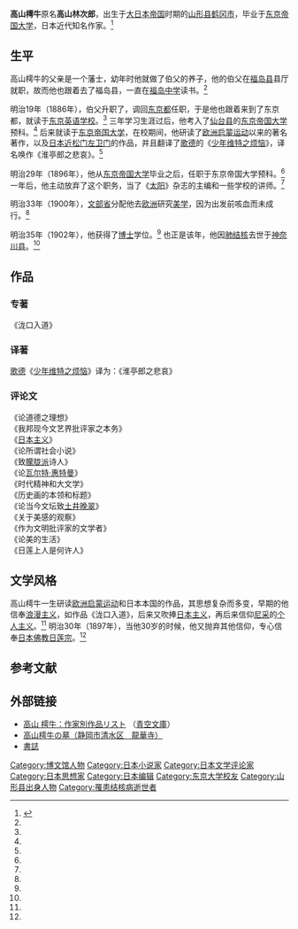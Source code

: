 {{refimprove|time=2012-02-23T08:54:32+00:00}}
{{Infobox writer <!-- see Template:Infobox writer -->
| name         = 高山樗牛
| image        = Takayama Chogyu.jpg
| imagesize    = 
| caption      =高山樗牛
| pseudonym<!-- 筆名 --> = 
| birthname    = 高山林次郎
| birthdate    = 1871年2月28日
| birthplace   = [[羽前國|羽前國]]鶴岡（現[[山形县|山形县]][[鹤冈市|鹤冈市]]）
| deathdate    = {{death date and age|1902|12|24|1871|2|28}}
| deathplace   = [[大日本帝國|大日本帝國]][[神奈川县|神奈川县]]大住郡平塚町（現[[平塚市|平塚市]]）
| occupation<!-- 職業 -->   = [[小说家|小说家]]、[[批评家|批评家]]
| nationality  = {{EOJ}}
| period<!-- 創作時期 -->   = 19世纪
| genre<!-- 體裁 -->        = [[小说|小说]]
| subject<!-- 主題 -->        = [[爱情|爱情]]
| movement<!-- 文學運動 -->   = [[浪漫主义|浪漫主义]]
| notableworks<!-- 代表作 --> = 《泷口入道》
| spouse<!-- 配偶 -->       = 
| partner<!-- 伴侶 -->      = 
| children                  = 
| relatives                 = 
| influences<!-- 受影響於 --> = [[歌德|歌德]]<br />[[近松门左卫门|近松门左卫门]]
| influenced<!-- 影響了 -->   = 
| awards<!-- 獎項 -->       = 《泷口入道》荣获《[[读卖新闻|读卖新闻]]》历史小说二等奖 明治27年（1894年）
| signature<!-- 簽名 -->    =  
}}
'''高山樗牛'''{{BD|1871年|2月28日|1902年|12月28日|G高}}原名'''高山林次郎'''，出生于[[大日本帝国|大日本帝国]]时期的[[山形县|山形县]][[鹤冈市|鹤冈市]]，毕业于[[东京帝国大学|东京帝国大学]]，日本近代知名作家。<ref name="sjxm " >{{cite web|url= http://www.jnocnews.jp/news/show.aspx?id=28289|title= 明治文坛的论客——高山樗牛|accessdate= 2009年|work= |publisher= 日本新华侨报网|language= zh-hans|archive-date= 2019-06-08|archive-url= https://web.archive.org/web/20190608103609/http://www.jnocnews.jp/news/show.aspx?id=28289|dead-url= no}}</ref>

== 生平 ==
高山樗牛的父亲是一个藩士，幼年时他就做了伯父的养子，他的伯父在[[福岛县|福岛县]]县厅就职，故而他也跟着去了福岛县，一直在[[福岛中学|福岛中学]]读书。<ref name="sjxm " />

明治19年（1886年），伯父升职了，调回[[东京都|东京都]]任职，于是他也跟着来到了东京都，就读于[[东京英语学校|东京英语学校]]。<ref name="sjxm " /> 三年学习生涯过后，他考入了[[仙台县|仙台县]]的[[东京帝国大学|东京帝国大学]]预科。<ref name="sjxm " /> 后来就读于[[东京帝国大学|东京帝国大学]]，在校期间，他研读了[[欧洲|欧洲]][[启蒙运动|启蒙运动]]以来的著名著作，以及[[日本|日本]][[近松门左卫门|近松门左卫门]]的作品，并且翻译了[[歌德|歌德]]的《[[少年维特之烦恼|少年维特之烦恼]]》，译名唤作《淮亭郎之悲哀》。<ref name="sjxm " />

明治29年（1896年），他从[[东京帝国大学|东京帝国大学]]毕业之后，任职于东京帝国大学预科。<ref name="sjxm " /> 一年后，他主动放弃了这个职务，当了《[[太阳|太阳]]》杂志的主编和一些学校的讲师。<ref name="sjxm " />

明治33年（1900年），[[文部省|文部省]]分配他去[[欧洲|欧洲]]研究[[美学|美学]]，因为出发前咳血而未成行。<ref name="sjxm " />

明治35年（1902年），他获得了[[博士|博士]]学位。<ref name="sjxm " /> 也正是该年，他因[[肺结核|肺结核]]去世于[[神奈川县|神奈川县]]。<ref name="sjxm " />

== 作品 ==
=== 专著 ===
《泷口入道》
=== 译著 ===
[[歌德|歌德]]《[[少年维特之烦恼|少年维特之烦恼]]》译为：《淮亭郎之悲哀》
=== 评论文 ===
《论道德之理想》<br />
《我邦现今文艺界批评家之本务》<br />
《[[日本主义|日本主义]]》<br />
《论所谓社会小说》<br />
《致[[朦胧派|朦胧派]]诗人》<br />
《论[[瓦尔特·惠特曼|瓦尔特·惠特曼]]》<br />
《时代精神和大文学》<br />
《历史画的本领和标题》<br />
《论当今文坛致[[土井晚翠|土井晚翠]]》<br />
《关于美感的观察》<br />
《作为文明批评家的文学者》<br />
《论美的生活》<br />
《日莲上人是何许人》<br />

== 文学风格 ==
高山樗牛一生研读[[欧洲|欧洲]][[启蒙运动|启蒙运动]]和日本本国的作品，其思想复杂而多变，早期的他信奉[[浪漫主义|浪漫主义]]，如作品《泷口入道》，后来又吹捧[[日本主义|日本主义]]，再后来信仰[[尼采|尼采]]的[[个人主义|个人主义]]。<ref name="sjxm " /> 明治30年（1897年），当他30岁的时候，他又抛弃其他信仰，专心信奉[[日本|日本]][[佛教|佛教]][[日莲宗|日莲宗]]。<ref name="sjxm " />

==参考文献==
<div class="references-small">
<references></references>
</div>

== 外部链接 ==
*[http://www.aozora.gr.jp/index_pages/person271.html 高山 樗牛：作家別作品リスト] {{Wayback|url=http://www.aozora.gr.jp/index_pages/person271.html |date=20190626125343 }}（[[青空文庫|青空文庫]]）
*[https://web.archive.org/web/20061229205610/http://www.ryugeji.jp/bungou.html 高山樗牛の墓（静岡市清水区　龍華寺）]
*[https://web.archive.org/web/20040814081314/http://bunken.lib.pref.yamagata.jp/jin/200303010001055.html 書誌]

{{Authority control}}
{{DEFAULTSORT:Takayama, Chogyu}}
[[Category:博文馆人物|Category:博文馆人物]]
[[Category:日本小说家|Category:日本小说家]]
[[Category:日本文学评论家|Category:日本文学评论家]]
[[Category:日本思想家|Category:日本思想家]]
[[Category:日本编辑|Category:日本编辑]]
[[Category:东京大学校友|Category:东京大学校友]]
[[Category:山形县出身人物|Category:山形县出身人物]]
[[Category:罹患结核病逝世者|Category:罹患结核病逝世者]]